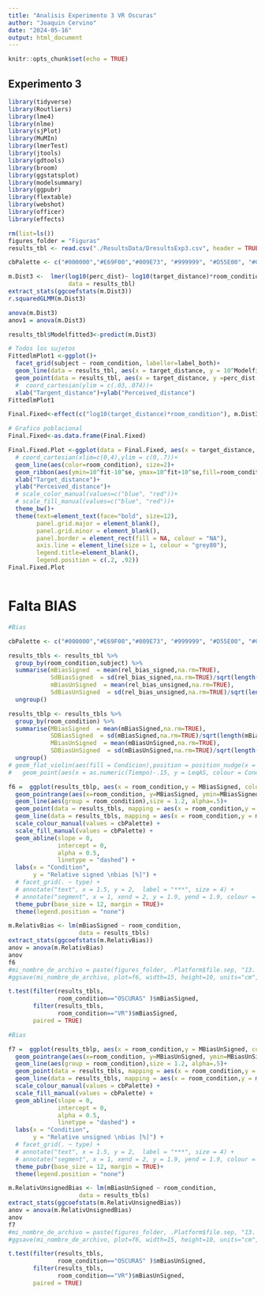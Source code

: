 ```yaml
---
title: "Analisis Experimento 3 VR Oscuras"
author: "Joaquin Cervino"
date: "2024-05-16"
output: html_document
---
```


```r
knitr::opts_chunk$set(echo = TRUE)
```

## Experimento 3


```r
library(tidyverse)
library(Routliers)
library(lme4)
library(nlme)
library(sjPlot)
library(MuMIn)
library(lmerTest)
library(jtools)
library(gdtools)
library(broom)
library(ggstatsplot)
library(modelsummary)
library(ggpubr)
library(flextable)
library(webshot)
library(officer)
library(effects)

```

```r
rm(list=ls())
figures_folder = "Figuras"
results_tbl <- read.csv("./ResultsData/DresultsExp3.csv", header = TRUE, sep = ',', stringsAsFactors = TRUE)

cbPalette <- c("#000000","#E69F00","#009E73", "#999999", "#D55E00", "#0072B2", "#CC79A7", "#F0E442")

```

```r
m.Dist3 <-  lmer(log10(perc_dist)~ log10(target_distance)*room_condition+(1+log10(target_distance)|subject)+(0+room_condition|subject),
                 data = results_tbl) 
extract_stats(ggcoefstats(m.Dist3))
r.squaredGLMM(m.Dist3)

anova(m.Dist3)
anov1 = anova(m.Dist3)
```

```r

results_tbl$Modelfitted3<-predict(m.Dist3)

# Todos los sujetos
FittedlmPlot1 <-ggplot()+
  facet_grid(subject ~ room_condition, labeller=label_both)+
  geom_line(data = results_tbl, aes(x = target_distance, y = 10^Modelfitted3))+
  geom_point(data = results_tbl, aes(x = target_distance, y =perc_dist, group=subject,colour = subject), size=3)+
  #  coord_cartesian(ylim = c(.03,.074))+ 
  xlab("Targent_distance")+ylab("Perceived_distance")
FittedlmPlot1

```

```r
Final.Fixed<-effect(c("log10(target_distance)*room_condition"), m.Dist3)

# Grafico poblacional
Final.Fixed<-as.data.frame(Final.Fixed)

Final.Fixed.Plot <-ggplot(data = Final.Fixed, aes(x = target_distance, y =10^fit, group=room_condition))+
  # coord_cartesian(xlim=c(0,4),ylim = c(0,.7))+ 
  geom_line(aes(color=room_condition), size=2)+
  geom_ribbon(aes(ymin=10^fit-10^se, ymax=10^fit+10^se,fill=room_condition),alpha=.2)+
  xlab("Target_distance")+
  ylab("Perceived_distance")+
  # scale_color_manual(values=c("blue", "red"))+
  # scale_fill_manual(values=c("blue", "red"))+
  theme_bw()+
  theme(text=element_text(face="bold", size=12),
        panel.grid.major = element_blank(), 
        panel.grid.minor = element_blank(), 
        panel.border = element_rect(fill = NA, colour = "NA"),
        axis.line = element_line(size = 1, colour = "grey80"),
        legend.title=element_blank(),
        legend.position = c(.2, .92))
Final.Fixed.Plot
```
``` r


```

# Falta BIAS

```r

#Bias

cbPalette <- c("#000000","#E69F00","#009E73", "#999999", "#D55E00", "#0072B2", "#CC79A7", "#F0E442")

results_tbls <- results_tbl %>% 
  group_by(room_condition,subject) %>%
  summarise(mBiasSigned  = mean(rel_bias_signed,na.rm=TRUE),
            SdBiasSigned  = sd(rel_bias_signed,na.rm=TRUE)/sqrt(length(rel_bias_signed)),
            mBiasUnSigned  = mean(rel_bias_unsigned,na.rm=TRUE),
            SdBiasUnSigned  = sd(rel_bias_unsigned,na.rm=TRUE)/sqrt(length(rel_bias_unsigned)))  %>%
  ungroup()

results_tblp <- results_tbls %>% 
  group_by(room_condition) %>%
  summarise(MBiasSigned  = mean(mBiasSigned,na.rm=TRUE),
            SDBiasSigned  = sd(mBiasSigned,na.rm=TRUE)/sqrt(length(mBiasSigned)),
            MBiasUnSigned  = mean(mBiasUnSigned,na.rm=TRUE),
            SDBiasUnSigned  = sd(mBiasUnSigned,na.rm=TRUE)/sqrt(length(mBiasUnSigned)))  %>%
  ungroup()
# geom_flat_violin(aes(fill = Condicion),position = position_nudge(x = .1, y = 0), adjust = 1.5, trim = FALSE, alpha = .5, colour = NA)+
#   geom_point(aes(x = as.numeric(Tiempo)-.15, y = LeqAS, colour = Condicion),position = position_jitter(width = .05, height = 0), size = 1, shape = 20)+

f6 =  ggplot(results_tblp, aes(x = room_condition,y = MBiasSigned, colour = room_condition, fill = room_condition)) +
  geom_pointrange(aes(x=room_condition, y=MBiasSigned, ymin=MBiasSigned-SDBiasSigned, ymax=MBiasSigned+SDBiasSigned), size = 1.2)+
  geom_line(aes(group = room_condition),size = 1.2, alpha=.5)+
  geom_point(data = results_tbls, mapping = aes(x = room_condition,y = mBiasSigned, colour = room_condition, fill = room_condition), alpha = .8)+
  geom_line(data = results_tbls, mapping = aes(x = room_condition,y = mBiasSigned, group = subject, colour = room_condition, fill = room_condition),alpha = 0.3)+
  scale_colour_manual(values = cbPalette) + 
  scale_fill_manual(values = cbPalette) + 
  geom_abline(slope = 0,
              intercept = 0,
              alpha = 0.5,
              linetype = "dashed") +
  labs(x = "Condition", 
       y = "Relative signed \nbias [%]") +
  # facet_grid(. ~ type) +
  # annotate("text", x = 1.5, y = 2,  label = "***", size = 4) +
  # annotate("segment", x = 1, xend = 2, y = 1.9, yend = 1.9, colour = "black", size=.5, alpha=1,)+
  theme_pubr(base_size = 12, margin = TRUE)+
  theme(legend.position = "none")

m.RelativBias <- lm(mBiasSigned ~ room_condition, 
                    data = results_tbls)
extract_stats(ggcoefstats(m.RelativBias))
anov = anova(m.RelativBias)
anov
f6
#mi_nombre_de_archivo = paste(figures_folder, .Platform$file.sep, "13. Bias signed", ".png", sep = '')
#ggsave(mi_nombre_de_archivo, plot=f6, width=15, height=10, units="cm", limitsize=FALSE, dpi=600)

t.test(filter(results_tbls, 
              room_condition=="OSCURAS" )$mBiasSigned,
       filter(results_tbls, 
              room_condition=="VR")$mBiasSigned, 
       paired = TRUE)

```

```r

#Bias

f7 =  ggplot(results_tblp, aes(x = room_condition,y = MBiasUnSigned, colour = room_condition, fill = room_condition)) +
  geom_pointrange(aes(x=room_condition, y=MBiasUnSigned, ymin=MBiasUnSigned-SDBiasUnSigned, ymax=MBiasUnSigned+SDBiasUnSigned), size = 1.2)+
  geom_line(aes(group = room_condition),size = 1.2, alpha=.5)+
  geom_point(data = results_tbls, mapping = aes(x = room_condition,y = mBiasUnSigned, colour = room_condition, fill = room_condition), alpha = .8)+
  geom_line(data = results_tbls, mapping = aes(x = room_condition,y = mBiasUnSigned, group = subject, colour = room_condition, fill = room_condition),alpha = 0.3)+
  scale_colour_manual(values = cbPalette) + 
  scale_fill_manual(values = cbPalette) + 
  geom_abline(slope = 0,
              intercept = 0,
              alpha = 0.5,
              linetype = "dashed") +
  labs(x = "Condition", 
       y = "Relative unsigned \nbias [%]") +
  # facet_grid(. ~ type) +
  # annotate("text", x = 1.5, y = 2,  label = "***", size = 4) +
  # annotate("segment", x = 1, xend = 2, y = 1.9, yend = 1.9, colour = "black", size=.5, alpha=1,)+
  theme_pubr(base_size = 12, margin = TRUE)+
  theme(legend.position = "none")

m.RelativUnsignedBias <- lm(mBiasUnSigned ~ room_condition, 
                    data = results_tbls)
extract_stats(ggcoefstats(m.RelativUnsignedBias))
anov = anova(m.RelativUnsignedBias)
anov
f7
#mi_nombre_de_archivo = paste(figures_folder, .Platform$file.sep, "13. Bias signed", ".png", sep = '')
#ggsave(mi_nombre_de_archivo, plot=f6, width=15, height=10, units="cm", limitsize=FALSE, dpi=600)

t.test(filter(results_tbls, 
              room_condition=="OSCURAS" )$mBiasUnSigned,
       filter(results_tbls, 
              room_condition=="VR")$mBiasUnSigned, 
       paired = TRUE)

```